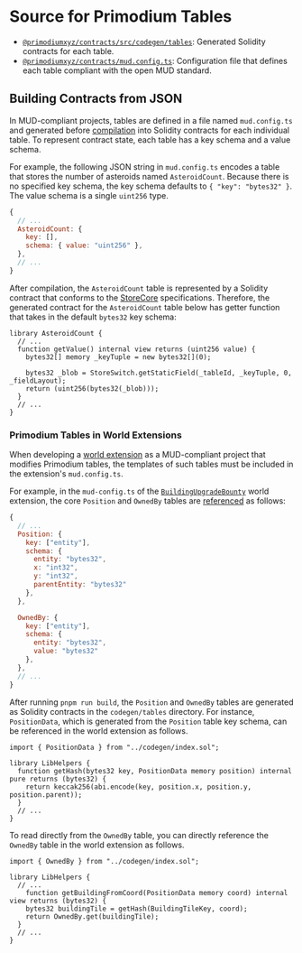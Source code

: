 # Source for Primodium Tables

- [`@primodiumxyz/contracts/src/codegen/tables`](https://github.com/primodiumxyz/contracts/blob/main/src/codegen/tables):
  Generated Solidity contracts for each table.
- [`@primodiumxyz/contracts/mud.config.ts`](https://github.com/primodiumxyz/contracts/blob/main/mud.config.ts):
  Configuration file that defines each table compliant with the open MUD
  standard.

## Building Contracts from JSON

In MUD-compliant projects, tables are defined in a file named `mud.config.ts`
and generated before
[compilation](https://mud.dev/templates/typescript/contracts#mudconfigts) into
Solidity contracts for each individual table. To represent contract state, each
table has a key schema and a value schema.

For example, the following JSON string in `mud.config.ts` encodes a table that
stores the number of asteroids named `AsteroidCount`. Because there is no
specified key schema, the key schema defaults to `{ "key": "bytes32" }`. The
value schema is a single `uint256` type.

```js filename="@primodiumxyz/contracts/mud.config.ts" showLineNumbers
{
  // ...
  AsteroidCount: {
    key: [],
    schema: { value: "uint256" },
  },
  // ...
}
```

After compilation, the `AsteroidCount` table is represented by a Solidity
contract that conforms to the
[StoreCore](https://mud.dev/store/reference/store-core) specifications.
Therefore, the generated contract for the `AsteroidCount` table below has getter
function that takes in the default `bytes32` key schema:

```solidity copy filename="@primodiumxyz/contracts/src/codegen/tables/AsteroidCount.sol" showLineNumbers {4}
library AsteroidCount {
  // ...
  function getValue() internal view returns (uint256 value) {
    bytes32[] memory _keyTuple = new bytes32[](0);

    bytes32 _blob = StoreSwitch.getStaticField(_tableId, _keyTuple, 0, _fieldLayout);
    return (uint256(bytes32(_blob)));
  }
  // ...
}
```

### Primodium Tables in World Extensions

When developing a [world extension](../world-extension.mdx) as a MUD-compliant
project that modifies Primodium tables, the templates of such tables must be
included in the extension's `mud.config.ts`.

For example, in the `mud-config.ts` of the
[`BuildingUpgradeBounty`](../world-extension/examples.mdx) world extension, the
core `Position` and `OwnedBy` tables are
[referenced](https://github.com/primodiumxyz/developer/blob/bca59e31bce35ce3b9feada4ee42b0259b5e371a/examples/BuildingUpgradeBounty/packages/contracts/mud.config.ts#L21-L35)
as follows:

```js copy filename="examples/BuildingUpgradeBounty/packages/contracts/mud.config.ts#L21-L35" showLineNumbers
{
  // ...
  Position: {
    key: ["entity"],
    schema: {
      entity: "bytes32",
      x: "int32",
      y: "int32",
      parentEntity: "bytes32"
    },
  },

  OwnedBy: {
    key: ["entity"],
    schema: {
      entity: "bytes32",
      value: "bytes32"
    },
  },
  // ...
}
```

After running `pnpm run build`, the `Position` and `OwnedBy` tables are
generated as Solidity contracts in the `codegen/tables` directory. For instance,
`PositionData`, which is generated from the `Position` table key schema, can be
referenced in the world extension as follows.

```solidity copy filename="examples/BuildingUpgradeBounty/packages/contracts/src/libraries/LibHelpers.sol" showLineNumbers {1,4}
import { PositionData } from "../codegen/index.sol";

library LibHelpers {
  function getHash(bytes32 key, PositionData memory position) internal pure returns (bytes32) {
    return keccak256(abi.encode(key, position.x, position.y, position.parent));
  }
  // ...
}
```

To read directly from the `OwnedBy` table, you can directly reference the
`OwnedBy` table in the world extension as follows.

```solidity copy filename="examples/BuildingUpgradeBounty/packages/contracts/src/libraries/LibHelpers.sol" showLineNumbers {1,7}
import { OwnedBy } from "../codegen/index.sol";

library LibHelpers {
  // ...
    function getBuildingFromCoord(PositionData memory coord) internal view returns (bytes32) {
    bytes32 buildingTile = getHash(BuildingTileKey, coord);
    return OwnedBy.get(buildingTile);
  }
  // ...
}
```
